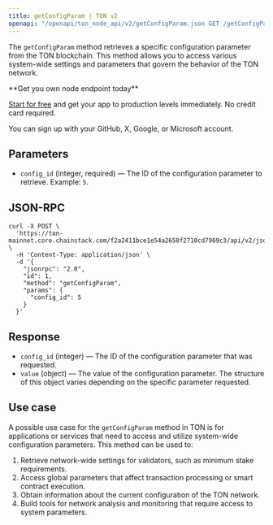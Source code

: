 ---
title: getConfigParam | TON v2
openapi: "/openapi/ton_node_api/v2/getConfigParam.json GET /getConfigParam"
---

The `getConfigParam` method retrieves a specific configuration parameter from the TON blockchain. This method allows you to access various system-wide settings and parameters that govern the behavior of the TON network.

<Check>
**Get you own node endpoint today**

[Start for free](https://console.chainstack.com/) and get your app to production levels immediately. No credit card required.

You can sign up with your GitHub, X, Google, or Microsoft account.
</Check>


## Parameters

* `config_id` (integer, required) — The ID of the configuration parameter to retrieve. Example: `5`.

## JSON-RPC

```shell Shell
curl -X POST \
  'https://ton-mainnet.core.chainstack.com/f2a2411bce1e54a2658f2710cd7969c3/api/v2/jsonRPC' \
  -H 'Content-Type: application/json' \
  -d '{
    "jsonrpc": "2.0",
    "id": 1,
    "method": "getConfigParam",
    "params": {
      "config_id": 5
    }
  }'
```


## Response

* `config_id` (integer) — The ID of the configuration parameter that was requested.
* `value` (object) — The value of the configuration parameter. The structure of this object varies depending on the specific parameter requested.

## Use case

A possible use case for the `getConfigParam` method in TON is for applications or services that need to access and utilize system-wide configuration parameters. This method can be used to:

1. Retrieve network-wide settings for validators, such as minimum stake requirements.
2. Access global parameters that affect transaction processing or smart contract execution.
3. Obtain information about the current configuration of the TON network.
4. Build tools for network analysis and monitoring that require access to system parameters.
